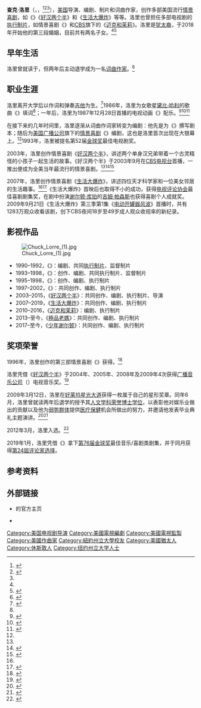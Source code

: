 {{noteTA
|G1=TV
}}
{{Infobox person
| name                  = 查克·洛里
| english_name          = {{lang|en|Chuck Lorre}}
| pronunciation         = {{IPAc-en|tʃ|ʌ|k|_|ˈ|l|ɒr|i}}
| real_name             = Charles Michael Lorre
| image                 = ChuckLorreHWOFSept2011.jpg
| caption               = 2011年9月出席活动的查克·洛里
| birth_name            = {{lang|en|Charles Michael Levine}}
| birth_date            = {{Birth date and age|1952|10|18}}
| birth_place           = {{flagicon|美国}} [[纽约市|纽约市]]
| nationality           = 美国
| ethnicity             = [[犹太裔|犹太裔]]
| education             = {{link-en|纽约州立大学波茨坦分校|State University of New York at Potsdam}}（{{small|[[人文学科|人文学科]][[荣誉博士学位|荣誉博士学位]]}}）
| occupation            = 导演 编剧 制片 词曲作家
| yearsactive           = 1984–至今
| spouse                = {{Plainlist|
* 宝拉·史密斯{{small|（{{lang|en|Paula Smith}}，1979–1992）}}<!--{{marriage|宝拉·史密斯（{{lang|en|Paula Smith}}）|1979|1992|reason=divorced}}-->
* {{link-en|凯伦·威特|Karen Witter}}{{small|（2001–2010）}}<!--{{marriage|{{link-en|凯伦·威特|Karen Witter}}|2001|2010|reason=divorced}}-->
* 艾莉尔·洛里{{small|（{{lang|en|Arielle Lorre}}，2018–）}}|2018<!--{{marriage|艾莉尔·洛里（{{lang|en|Arielle Lorre}}）|2018|}}-->
}}
| children              = 2
| partner               = {{link-en|埃玛纽埃尔·沃吉尔|Emmanuelle Vaugier}}{{small|（2010–2012）<ref>{{cite web|title=Two And A Half Men creator Chuck Lorre 'splits from actress girlfriend' |author=驻[[洛杉矶|洛杉矶]]记者 |date=2012-01-02 |accessdate=2019-06-18 |publisher=《[[澳大利亚人报|澳大利亚人报]]》 |url=https://www.theaustralian.com.au/news/latest-news/two-and-a-half-men-creator-chuck-lorre-splits-from-actress-girlfriend/news-story/7092f76eda02caa0d59d0b626764c629}}</ref>}}
| notable_works         = {{plainlist|
* 《{{link-en|优雅从容|Grace Under Fire}}》
* 《{{link-en|西碧尔|Cybill}}》
* 《{{link-en|达尔玛和格雷格|Dharma & Greg}}》
* 《[[好汉两个半|好汉两个半]]》
* 《[[生活大爆炸|生活大爆炸]]》
* 《[[迈克和茉莉|迈克和茉莉]]》
* 《[[极品老妈|极品老妈]]》
* 《{{link-en|柯明斯基理论|The Kominsky Method}}》
}}
| website               = [https://chucklorre.com/ chucklorre.com]
| awards                = {{plainlist|
* [[广播音乐公司|广播音乐公司]]电视音乐奖{{small|（2004、2005、2008、2009，《[[好汉两个半|好汉两个半]]》）}}
<!--* [[好莱坞星光大道|好莱坞星光大道]]{{small|（2009）}}-->
<!--* {{link-en|纽约州立大学波茨坦分校|State University of New York at Potsdam}}荣誉学位及毕业典礼主题演讲{{small|（2009）}}-->
* {{link-en|电视名人堂|Television Hall of Fame|美国电视名人堂}}{{small|（2012）}}
* [[金球奖|金球奖]]{{link-en|金球奖音乐/喜剧类最佳剧集|Golden Globe Award for Best Television Series – Musical or Comedy|音乐/喜剧类最佳剧集}}{{small|（1996，《西碧儿》；2019，《柯明斯基理论》）}}
* {{link-en|第24届评论家选择创意成就奖|24th Critics' Choice Awards#The Critics' Choice Creative Achievement Award|评论家选择创意成就奖}}{{small|（2019）}}
}}
}}
'''查克·洛里'''（{{lang-en|Charles Michael "'''Chuck'''" '''Lorre'''}}，{{IPAc-en|ˈ|l|ɒr|i}}，<ref>{{cite web |title=CHUCK LEVINE PRODUCTIONS, #119 |trans-title=查克·洛里制作，#119 |url=https://chucklorre.com/index-2hm.php?p=119 |date=2004-05-17 |work=The Official Vanity Card Archives [官方{{link-en|特别厂牌|Vanity Card}}档案] |publisher=Chuck Lorre Productions [查克·洛里制作] |accessdate=2019-06-18 |language=en-US |archive-date=2020-02-16 |archive-url=https://web.archive.org/web/20200216134521/http://www.chucklorre.com/index-2hm.php?p=119 |dead-url=no }}</ref><ref>{{cite web |url=https://www.loc.gov/nls/about/organization/standards-guidelines/ijkl/#l |title=Say How? A Pronunciation Guide to Names of Public Figures |trans-title=怎么说？公共人物姓名发音指南 |publisher=[[国会图书馆_(美国)|美国国会图书馆]]{{link-en|国家图书馆盲人与残障人士服务 (美国)|National Library Service for the Blind and Physically Handicapped|盲人与残障人士服务}} |quote=Lorre, Chuck (LÔR-ē) |accessdate=2019-06-18 |language=en-US |archive-date=2017-07-24 |archive-url=https://web.archive.org/web/20170724121333/https://www.loc.gov/nls/about/organization/standards-guidelines/ijkl/#l |dead-url=no }}</ref>{{bd|1952年|10月18日|catIdx=C}}<ref name="hurts"/>），[[美国|美国]]导演、编剧、制片和词曲作家，创作多部美国流行[[情景喜剧|情景喜剧]]，如《{{link-en|达尔玛和格雷格|Dharma & Greg}}》《[[好汉两个半|好汉两个半]]》和《[[生活大爆炸|生活大爆炸]]》等等。洛里也曾担任多部电视剧的[[执行制片|执行制片]]，如情景喜剧《{{link-en|罗珊家庭生活|Roseanne}}》和[[CBS_(电视网)|CBS]]旗下的《[[迈克和茉莉|迈克和茉莉]]》。洛里是[[犹太裔|犹太裔]]，于2018年开始他的第三段婚姻，目前共有两名子女。<ref name="hurts"/><ref>{{cite news |first=Steven |last=Herbert |title="Series of Miracles" Led to Walk Star for Lorre |publisher=[[MSNBC|MSNBC]] |date=2009-03-16 |accessdate=2009-03-24 |url= http://www.msnbc.msn.com/id/29664941/}}{{Dead link|date=2010-10|bot=H3llBot}}</ref>

==早年生活==
洛里曾就读于{{link-en|纽约州立大学波茨坦分校|State University of New York at Potsdam}}，但两年后主动退学成为一名[[词曲作家|词曲作家]]。<ref name="hurts">{{cite news |first=Lynette |last=Rice |title=It Hurts to Laugh |publisher=《[[娱乐周刊|娱乐周刊]]》 |date=2006-12-08 |accessdate=2009-03-24 |url=http://www.ew.com/ew/article/0,,1567715,00.html |archive-url=https://www.webcitation.org/67P0qyOw2?url=http://www.ew.com/ew/article/0,,1567715,00.html |archive-date=2012-05-04 |dead-url=no}}</ref>

==职业生涯==
<!--[[File:Chuck_Lorre.jpg|200px]]-->
洛里离开大学后以作词和弹奏[[吉他|吉他]]为生。<ref name="NYer">{{cite journal|last=Bissell|first=Tom|title=A Simple Medium: Chuck Lorre and the rules of the network sitcom.|trans-title=一种简单的媒介：查克·洛里与电视情景喜剧的规则|work=Annals of Entertainment [娱乐史]|publisher=《[[纽约客|纽约客]]》|issue=2010-12-06|pages=34–41|url=https://www.newyorker.com/magazine/2010/12/06/a-simple-medium |accessdate=2011-02-26|archive-url=https://web.archive.org/web/20111106025741/http://www.newyorker.com/reporting/2010/12/06/101206fa_fact_bissell|archive-date=2011-11-06|dead-url=no|language=en-US}}</ref>1986年，洛里为女歌星[[黛比·哈利|黛比·哈利]]的歌曲《{{link-en|法式接吻 (歌曲)|French Kissin (song)|法式接吻}}》填词<ref name="NYer"/>；一年后，洛里为1987年12月28日首播的电视动画《{{link-en|忍者神龟 (1987年电视动画)|Teenage Mutant Ninja Turtles#First animated series (1987–1996)|忍者神龟}}》配乐。<ref>
{{cite web| url=http://www.chucklorre.com/index.php?p=165| title=Vanity Card #165| author=Chuck Lorre| accessdate=2008-04-19| archive-url=https://web.archive.org/web/20071011041642/http://chucklorre.com/index.php?p=165| archive-date=2007-10-11| dead-url=no}}
</ref><ref>{{cite web| url=http://www.chucklorre.com/index.php?p=243| title=Vanity Card #243| author=Chuck Lorre| accessdate=2008-05-13| archive-url=https://web.archive.org/web/20090323111516/http://www.chucklorre.com/index.php?p=243| archive-date=2009-03-23| dead-url=no}}</ref><ref>{{cite web| url=http://www.chucklorre.com/index.php?p=music-tmnt| title=MUSIC - Teenage Mutant Ninja Turtles| author=Chuck Lorre| accessdate=2010-05-19| archive-url=https://web.archive.org/web/20110307010434/http://www.chucklorre.com/index.php?p=music-tmnt| archive-date=2011-03-07| dead-url=no}}</ref>

在接下来的几年时间里，洛里逐渐从词曲作词家转变为编剧：他先是为《{{link-en|罗珊家庭生活|Roseanne}}》撰写剧本；随后为[[美国广播公司|美国广播公司]]旗下的[[情景喜剧|情景喜剧]]《{{link-en|优雅从容|Grace Under Fire}}》编剧，这也是洛里首次出现在大银幕上。<ref name="NYer"/>1993年，洛里被提名第52届[[金球奖_(影视奖项)|金球奖]]最佳电视剧奖。

2003年，洛里创作情景喜剧《[[好汉两个半|好汉两个半]]》，讲述两个单身汉兄弟带着一个古灵精怪的小孩子一起生活的故事。《好汉两个半》于2003年9月在[[CBS电视台|CBS电视台]]首播，一推出便成为全美当年最流行的情景喜剧。<ref name="hurts"/><ref>{{cite news|url=http://www.nydailynews.com/gossip/2011/02/28/2011-02-28_charlie_sheen_ill_sue_cbs_for_two_and_a_half_men_mess_gma_today_show_air_rival_i.html|title=Charlie Sheen, Stan Rosenfield cut ties: Long-time publicist quits amid actor's public meltdown|last=Hinckley|first=David|date=2011-02-28|publisher=《[[纽约每日新闻|纽约每日新闻]]》|accessdate=2011-03-11|archive-url=https://web.archive.org/web/20110303122410/http://www.nydailynews.com/gossip/2011/02/28/2011-02-28_charlie_sheen_ill_sue_cbs_for_two_and_a_half_men_mess_gma_today_show_air_rival_i.html|archive-date=2011-03-03|dead-url=no}}</ref><ref>{{cite news|url=http://www.nytimes.com/2011/02/28/business/media/28carr.html|title=Insulting Chuck Lorre, Not Abuse, Gets Sheen Sidelined|last=Carr|first=David|date=2011-02-28|publisher=《[[纽约时报|纽约时报]]》|accessdate=2011-03-08|archive-url=https://web.archive.org/web/20111101213506/http://www.nytimes.com/2011/02/28/business/media/28carr.html|archive-date=2011-11-01|dead-url=no}}</ref>

2007年，洛里创作情景喜剧《[[生活大爆炸|生活大爆炸]]》，讲述四位天才科学家和一位美女邻居的生活趣事。<ref name="NYer"/><ref>{{cite news |first=Alex |last=Strachan |title=The hilarity of the nerds: Big Bang Theory ignites hope for TV sitcoms |publisher=《[[温哥华太阳报|温哥华太阳报]]》 |date=2009-03-11 |accessdate=2009-03-26 |url=http://www.vancouversun.com/entertainment/hilarity+nerds+Bang+Theory+ignites+hope+sitcoms/1377951/story.html}}{{Dead link|date=2010-10|bot=H3llBot}}</ref>《生活大爆炸》首映后也取得不小的成功，获得[[电视评论协会|电视评论协会]]最佳喜剧剧集奖，在剧中扮演[[谢尔顿·库珀|谢尔顿·库珀]]的[[吉姆·帕森斯|吉姆·帕森斯]]也获得喜剧个人成就奖。2009年9月21日《生活大爆炸》第三季第1集《[[生活大爆炸_(第三季)#ep41|电动开罐器风波]]》首播时，共有1283万观众收看该剧，创下CBS夜间18岁至49岁成人观众收视率的新纪录。

==影视作品==
[[File:Chuck_Lorre_(1).jpg|thumb]]
* 1990–1992，《{{link-en|罗珊家庭生活|Roseanne}}》：编剧、共同[[执行制片|执行制片]]、监督制片
* 1993–1998，《{{link-en|优雅从容|Grace Under Fire}}》：创作、编剧、共同执行制片、监督制片
* 1995–1998，《{{link-en|西碧尔|Cybill}}》：创作、编剧、执行制片
* 1997–2002，《{{link-en|达尔玛和格雷格|Dharma & Greg}}》：共同创作、编剧、执行制片
* 2003–2015，《[[好汉两个半|好汉两个半]]》：共同创作、编剧、执行制片、导演
* 2007–2019，《[[生活大爆炸|生活大爆炸]]》：共同创作、编剧、执行制片
* 2010–2016，《[[迈克和茉莉|迈克和茉莉]]》：编剧、执行制片
* 2013–至今，《[[極品老媽|極品老媽]]》：共同创作、编剧、执行制片
* 2017–至今，《[[少年谢尔顿|少年谢尔顿]]》：共同创作、编剧、执行制片

==奖项荣誉==
1996年，洛里创作的第三部情景喜剧《{{link-en|西碧儿|Cybill}}》获得{{link-en|第53届金球奖|53rd Golden Globe Awards|第53届}}{{link-en|金球奖最佳音乐/喜剧类剧集|Golden Globe Award for Best Television Series – Musical or Comedy}}。<ref>{{cite web |url=https://www.goldenglobes.com/tv-show/cybill |title=Cybill | Golden Globes |accessdate=2019-06-22 |publisher=[[金球奖|金球奖]] |language=en |archive-date=2021-01-19 |archive-url=https://web.archive.org/web/20210119171624/https://www.goldenglobes.com/tv-show/cybill |dead-url=no }}</ref>

洛里凭借《[[好汉两个半|好汉两个半]]》于2004年、2005年、2008年及2009年4次获得[[广播音乐公司|广播音乐公司]]（{{lang|en|BMI}}）电视音乐奖。<ref>
{{cite news |title=TV producer Chuck Lorre receives star on Hollywood Walk of Fame |publisher=《[[华盛顿时报|华盛顿时报]]》 |date=2009-03-05 |accessdate=2009-03-24 |url=http://washingtontimes.com/events/2009/mar/12/2410/}}{{Dead link|date=2010-10|bot=H3llBot}}</ref>

2009年3月12日，洛里在[[好莱坞星光大道|好莱坞星光大道]]获得一枚属于自己的星形奖章。同年6月，洛里曾就读两年后退学的{{link-en|纽约州立大学波茨坦分校|}}授予其[[人文学科|人文学科]][[荣誉博士学位|荣誉博士学位]]，以表彰他对娱乐业做出的贡献以及他为[[弱势群体|弱势群体]]提供[[医疗保健|医疗保健]]机会所做出的努力，并邀请他发表毕业典礼主题演讲。<ref>{{cite web |title="Two and a Half Men" creator Chuck Lorre to speak at SUNY undergrad commencement |url=http://www.potsdam.edu/newsandevents/209_lorre.cfm |publisher={{link-en|纽约州立大学波茨坦分校|State University of New York at Potsdam}} |date=2009-02-12 |accessdate=2009-05-15 }}{{Dead link|date=2019-04 |bot=InternetArchiveBot |fix-attempted=yes }}</ref><ref>{{cite magazine |author=College News [大学新闻] |date=Fall 2009 |title=Rock Star Wannabes Turned Industry Leaders Earn Honorary Degrees |trans-title=曾梦想成为摇滚明星的行业领袖获得荣誉学位 |url=https://issuu.com/sunypotsdam/docs/fall09/5 |language=en-US |magazine=Potsdam People [波茨坦人] |location=[[纽约州|纽约州]]{{link-en|波茨坦 (纽约州)|Potsdam, New York|波茨坦}} |publisher=纽约州立大学波茨坦分校 |volume=4 |number=1 |page=3 |accessdate=2019-06-18 |via=[[issuu|issuu]] |quote=Lorre received an Honorary Doctor of Humane Letters in recognition of his contributions to the entertainment industry and his work to support healthcare opportunities for the less fortunate.}}</ref>

2012年3月，洛里入选{{link-en|电视名人堂|Television Hall of Fame|美国电视名人堂}}。<ref>{{cite web |url=https://www.emmys.com/news/news/television-academy-induct-new-hall-fame-honorees-march-1 |title=Television Academy to Induct New Hall of Fame Honorees March 1 |date=2011-11-28 |publisher=[[艾美奖|艾美奖]] |accessdate=2019-06-18 |language=en |archive-date=2021-03-04 |archive-url=https://web.archive.org/web/20210304211023/https://www.emmys.com/news/news/television-academy-induct-new-hall-fame-honorees-march-1 |dead-url=no }}</ref>

2019年1月，洛里凭借《{{link-en|柯明斯基理论|The Kominsky Method}}》拿下[[第76届金球奖|第76届金球奖]]最佳音乐/喜剧类剧集，并于同月获得[[第24屆评论家选择电影奖|第24屆评论家选择]]{{link-en|第24屆评论家选择创意成就奖|24th Critics' Choice Awards#The Critics' Choice Creative Achievement Award}}。

==参考资料==
{{reflist|30em}}

==外部链接==
{{Commons category|Chuck Lorre}}
* {{official website|https://chucklorre.com/|查克·洛里制作}}的官方主页{{en}}
* {{IMDb name|521143|查克·洛里}}

{{Twoandahalfmen}}
{{The Big Bang Theory}}
{{Young Sheldon}}

{{Authority control}}
{{DEFAULTSORT:Lorre, Chuck}}
[[Category:美国电视剧导演|Category:美国电视剧导演]]
[[Category:美國電視編劇|Category:美國電視編劇]]
[[Category:美國電視監製|Category:美國電視監製]]
[[Category:美國作曲家|Category:美國作曲家]]
[[Category:紐約州立大學校友|Category:紐約州立大學校友]]
[[Category:美國猶太人|Category:美國猶太人]]
[[Category:休斯敦人|Category:休斯敦人]]
[[Category:纽约州立大学人士|Category:纽约州立大学人士]]